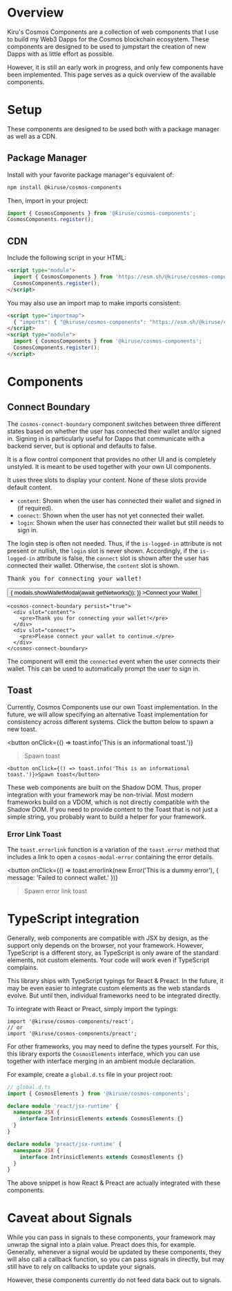 
# Overview
Kiru's Cosmos Components are a collection of web components that I use to build
my Web3 Dapps for the Cosmos blockchain ecosystem. These components are designed
to be used to jumpstart the creation of new Dapps with as little effort as possible.

However, it is still an early work in progress, and only few components have
been implemented. This page serves as a quick overview of the available components.

# Setup
These components are designed to be used both with a package manager as well
as a CDN.

## Package Manager
Install with your favorite package manager's equivalent of:

```bash
npm install @kiruse/cosmos-components
```

Then, import in your project:

```ts
import { CosmosComponents } from '@kiruse/cosmos-components';
CosmosComponents.register();
```

## CDN
Include the following script in your HTML:

```html
<script type="module">
  import { CosmosComponents } from 'https://esm.sh/@kiruse/cosmos-components';
  CosmosComponents.register();
</script>
```

You may also use an import map to make imports consistent:

```html
<script type="importmap">
  { "imports": { "@kiruse/cosmos-components": "https://esm.sh/@kiruse/cosmos-components" } }
</script>
<script type="module">
  import { CosmosComponents } from '@kiruse/cosmos-components';
  CosmosComponents.register();
</script>
```

# Components

## Connect Boundary
The `cosmos-connect-boundary` component switches between three different
states based on whether the user has connected their wallet and/or signed in.
Signing in is particularly useful for Dapps that communicate with a backend
server, but is optional and defaults to false.

It is a flow control component that provides no other UI and is completely
unstyled. It is meant to be used together with your own UI components.

It uses three slots to display your content. None of these slots provide default
content.

- `content`: Shown when the user has connected their wallet and signed in
  (if required).
- `connect`: Shown when the user has not yet connected their wallet.
- `login`: Shown when the user has connected their wallet but still needs to
  sign in.

The login step is often not needed. Thus, if the `is-logged-in` attribute is
not present or nullish, the `login` slot is never shown. Accordingly, if the
`is-logged-in` attribute is false, the `connect` slot is shown after the user
has connected their wallet. Otherwise, the `content` slot is shown.

<cosmos-connect-boundary persist="true">
  <div slot="content">
    <pre>Thank you for connecting your wallet!</pre>
  </div>
  <div slot="connect">
    <button
      onClick={async () => {
        modals.showWalletModal(await getNetworks());
      }}
    >Connect your Wallet</button>
  </div>
</cosmos-connect-boundary>

```tsx
<cosmos-connect-boundary persist="true">
  <div slot="content">
    <pre>Thank you for connecting your wallet!</pre>
  </div>
  <div slot="connect">
    <pre>Please connect your wallet to continue.</pre>
  </div>
</cosmos-connect-boundary>
```

The component will emit the `connected` event when the user connects their
wallet. This can be used to automatically prompt the user to sign in.

## Toast

Currently, Cosmos Components use our own Toast implementation. In the future,
we will allow specifying an alternative Toast implementation for consistency
across different systems. Click the button below to spawn a new toast.

<button
  onClick={() => toast.info('This is an informational toast.')}
>Spawn toast</button>

```tsx
<button onClick={() => toast.info('This is an informational toast.')}>Spawn toast</button>
```

These web components are built on the Shadow DOM. Thus, proper integration with
your framework may be non-trivial. Most modern frameworks build on a VDOM, which
is not directly compatible with the Shadow DOM. If you need to provide content
to the Toast that is not just a simple string, you probably want to build a
helper for your framework.

### Error Link Toast
The `toast.errorlink` function is a variation of the `toast.error` method that
includes a link to open a `cosmos-modal-error` containing the error details.

<button
  onClick={() => toast.errorlink(new Error('This is a dummy error'), { message: 'Failed to connect wallet.' })}
>Spawn error link toast</button>

# TypeScript integration
Generally, web components are compatible with JSX by design, as the support only
depends on the browser, not your framework. However, TypeScript is a different
story, as TypeScript is only aware of the standard elements, not custom elements.
Your code will work even if TypeScript complains.

This library ships with TypeScript typings for React & Preact. In the future, it
may be even easier to integrate custom elements as the web standards evolve. But
until then, individual frameworks need to be integrated directly.

To integrate with React or Preact, simply import the typings:

```tsx
import '@kiruse/cosmos-components/react';
// or
import '@kiruse/cosmos-components/preact';
```

For other frameworks, you may need to define the types yourself. For this, this
library exports the `CosmosElements` interface, which you can use together with
interface merging in an ambient module declaration.

For example, create a `global.d.ts` file in your project root:

```ts
// global.d.ts
import { CosmosElements } from '@kiruse/cosmos-components';

declare module 'react/jsx-runtime' {
  namespace JSX {
    interface IntrinsicElements extends CosmosElements {}
  }
}

declare module 'preact/jsx-runtime' {
  namespace JSX {
    interface IntrinsicElements extends CosmosElements {}
  }
}
```

The above snippet is how React & Preact are actually integrated with these
components.

# Caveat about Signals
While you can pass in signals to these components, your framework may unwrap
the signal into a plain value. Preact does this, for example. Generally,
whenever a signal would be updated by these components, they will also call
a callback function, so you can pass signals in directly, but may still have
to rely on callbacks to update your signals.

However, these components currently do not feed data back out to signals.
